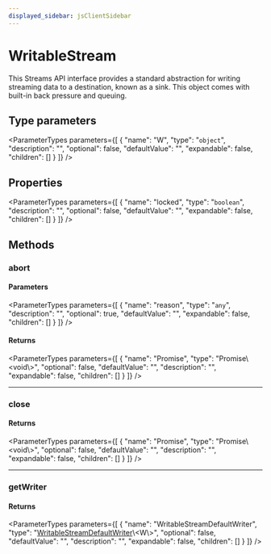 ```yaml
---
displayed_sidebar: jsClientSidebar
---
```



# WritableStream

This Streams API interface provides a standard abstraction for writing
streaming data to a destination, known as a sink. This object comes with
built-in back pressure and queuing.

## Type parameters

<ParameterTypes parameters={[
  {
    "name": "W",
    "type": "`object`",
    "description": "",
    "optional": false,
    "defaultValue": "",
    "expandable": false,
    "children": []
  }
]} />

## Properties

<ParameterTypes parameters={[
  {
    "name": "locked",
    "type": "`boolean`",
    "description": "",
    "optional": false,
    "defaultValue": "",
    "expandable": false,
    "children": []
  }
]} />

## Methods

### abort

#### Parameters

<ParameterTypes parameters={[
  {
    "name": "reason",
    "type": "`any`",
    "description": "",
    "optional": true,
    "defaultValue": "",
    "expandable": false,
    "children": []
  }
]} />

#### Returns

<ParameterTypes parameters={[
  {
    "name": "Promise",
    "type": "Promise\\&#60;void\\&#62;",
    "optional": false,
    "defaultValue": "",
    "description": "",
    "expandable": false,
    "children": []
  }
]} />

___

### close

#### Returns

<ParameterTypes parameters={[
  {
    "name": "Promise",
    "type": "Promise\\&#60;void\\&#62;",
    "optional": false,
    "defaultValue": "",
    "description": "",
    "expandable": false,
    "children": []
  }
]} />

___

### getWriter

#### Returns

<ParameterTypes parameters={[
  {
    "name": "WritableStreamDefaultWriter",
    "type": "[WritableStreamDefaultWriter](../../modules/internal.mdx#writablestreamdefaultwriter-1)\\&#60;W\\&#62;",
    "optional": false,
    "defaultValue": "",
    "description": "",
    "expandable": false,
    "children": []
  }
]} />
